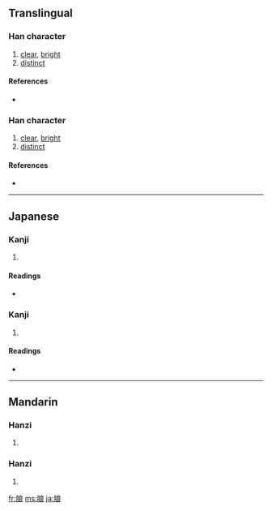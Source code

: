 {{see|朗}}
==Translingual==

===Han character===
{{Han char|rn=74|rad=月|as=07|sn=11|four=|canj=月戈日女 (BIAV)}}

# [[clear]], [[bright]]
# [[distinct]]

====References====
* {{Han ref|kx=0505.220|dkj=14363|dj=0884.180|hdz=32082.030|uh=6716|ud=26390}}

===Han character===
{{Han char|rn=74|rad=月|as=07|sn=11|four=|canj=月戈日女 (BIAV)}}

# [[clear]], [[bright]]
# [[distinct]]

====References====
* {{Han ref|kx=0505.220|dkj=14363|dj=0884.180|hdz=32082.030|uh=6716|ud=26390}}

----

==Japanese==

===Kanji===
{{ja-kanji|grade=|rs=月07}}

# {{defn|Japanese}}

====Readings====
* {{ja-readings|on=[[ろう]] (rō)|kun=[[ほがらか]] (hogaraka)}}

===Kanji===
{{ja-kanji|grade=|rs=月07}}

# {{defn|Japanese}}

====Readings====
* {{ja-readings|on=[[ろう]] (rō)|kun=[[ほがらか]] (hogaraka)}}

----

==Mandarin==

===Hanzi===
{{cmn-hanzi|pin=[[lǎng]] ([[lang3]])|wg=lang<sup>3</sup>}}

# {{defn|Mandarin}}

{{see|朗}}

===Hanzi===
{{cmn-hanzi|pin=[[lǎng]] ([[lang3]])|wg=lang<sup>3</sup>}}

# {{defn|Mandarin}}

[[fr:朖]]
[[ms:朖]]
[[ja:朖]]